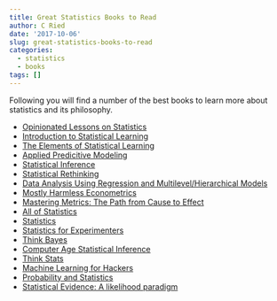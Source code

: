 ```yaml
---
title: Great Statistics Books to Read
author: C Ried
date: '2017-10-06'
slug: great-statistics-books-to-read
categories:
  - statistics
  - books
tags: []
---
```


Following you will find a number of the best books to learn more about statistics and its philosophy. 

* [Opinionated Lessons on Statistics](http://wpressutexas.net/coursewiki/index.php/OpinionatedLessons.org/)
* [Introduction to Statistical Learning](http://www-bcf.usc.edu/~gareth/ISL/)
* [The Elements of Statistical Learning](https://web.stanford.edu/~hastie/ElemStatLearn/)
* [Applied Predicitive Modeling](http://appliedpredictivemodeling.com/)
* [Statistical Inference](https://www.amazon.com/Statistical-Inference-George-Casella/dp/0534243126)
* [Statistical Rethinking](http://xcelab.net/rm/statistical-rethinking/)
* [Data Analysis Using Regression and Multilevel/Hierarchical Models](http://www.stat.columbia.edu/~gelman/arm/)
* [Mostly Harmless Econometrics](https://press.princeton.edu/titles/8769.html)
* [Mastering Metrics: The Path from Cause to Effect](https://press.princeton.edu/titles/10363.html)
* [All of Statistics](https://www.amazon.com/All-Statistics-Statistical-Inference-Springer/dp/1441923225)
* [Statistics](https://www.amazon.com/Statistics-Third-David-Freedman/dp/0393970833/ref=sr_1_1?s=books&ie=UTF8&qid=1507057240&sr=1-1&keywords=statistics+freedman+3rd+e)
* [Statistics for Experimenters](https://www.amazon.com/dp/0471718130/ref=cm_sw_r_cp_ep_dp_Xja1zb9FANZ71)
* [Think Bayes](http://greenteapress.com/wp/think-bayes/)
* [Computer Age Statistical Inference](https://web.stanford.edu/~hastie/CASI/)
* [Think Stats](http://greenteapress.com/wp/think-stats-2e/)
* [Machine Learning for Hackers](http://shop.oreilly.com/product/0636920018483.do)
* [Probability and Statistics](http://mplab.ucsd.edu/tutorials/ProbabilityAndStats.pdf)
* [Statistical Evidence: A likelihood paradigm](https://www.amazon.com/Statistical-Evidence-Likelihood-Monographs-Probability/dp/0412044110)